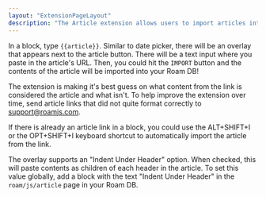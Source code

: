 ```yaml
---
layout: "ExtensionPageLayout"
description: "The Article extension allows users to import articles into their Roam DB!"
---
```


In a block, type `{{article}}`. Similar to date picker, there will be an overlay that appears next to the article button. There will be a text input where you paste in the article's URL. Then, you could hit the `IMPORT` button and the contents of the article will be imported into your Roam DB!

The extension is making it's best guess on what content from the link is considered the article and what isn't. To help improve the extension over time, send article links that did not quite format correctly to support@roamjs.com.

If there is already an article link in a block, you could use the ALT+SHIFT+I or the OPT+SHIFT+I keyboard shortcut to automatically import the article from the link.

The overlay supports an "Indent Under Header" option. When checked, this will paste contents as children of each header in the article. To set this value globally, add a block with the text "Indent Under Header" in the `roam/js/article` page in your Roam DB.
